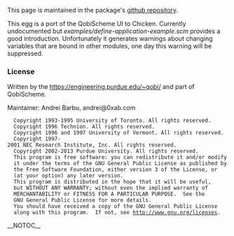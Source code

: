 This page is maintained in the package's
[[https://github.com/abarbu/qobischeme-ui|github repository]].

This egg is a port of the QobiScheme UI to Chicken. Currently
undocumented but ''examples/define-application-example.scm'' provides
a good introduction. Unfortunately it generates warnings about
changing variables that are bound in other modules, one day this
warning will be suppressed.

=== License ===

Written by the [[Jeffrey Mark Siskind|https://engineering.purdue.edu/~qobi/]] and part of
QobiScheme.

Maintainer: Andrei Barbu, andrei@0xab.com

   Copyright 1993-1995 University of Toronto. All rights reserved.
   Copyright 1996 Technion. All rights reserved.
   Copyright 1996 and 1997 University of Vermont. All rights reserved.
   Copyright 1997-2001 NEC Research Institute, Inc. All rights reserved.
   Copyright 2002-2013 Purdue University. All rights reserved.
   This program is free software: you can redistribute it and/or modify
   it under the terms of the GNU General Public License as published by
   the Free Software Foundation, either version 3 of the License, or
   (at your option) any later version.
   This program is distributed in the hope that it will be useful,
   but WITHOUT ANY WARRANTY; without even the implied warranty of
   MERCHANTABILITY or FITNESS FOR A PARTICULAR PURPOSE.  See the
   GNU General Public License for more details.
   You should have received a copy of the GNU General Public License
   along with this program.  If not, see http://www.gnu.org/licenses.
__NOTOC__
